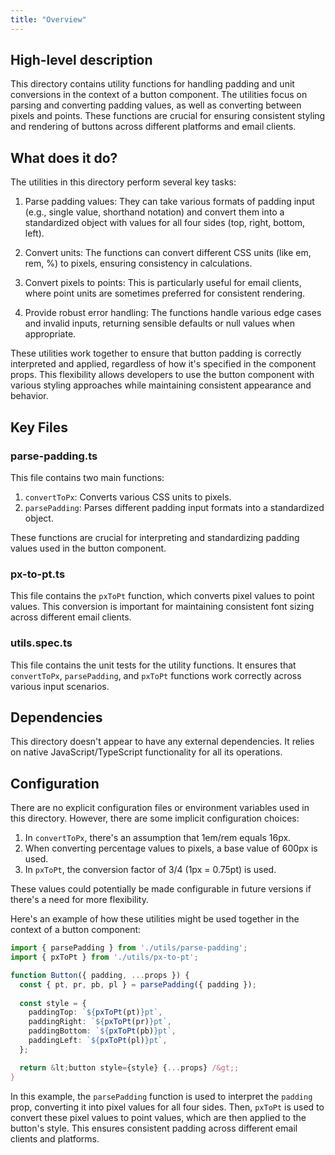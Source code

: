 ```yaml
---
title: "Overview"
---
```


## High-level description
This directory contains utility functions for handling padding and unit conversions in the context of a button component. The utilities focus on parsing and converting padding values, as well as converting between pixels and points. These functions are crucial for ensuring consistent styling and rendering of buttons across different platforms and email clients.

## What does it do?
The utilities in this directory perform several key tasks:

1. Parse padding values: They can take various formats of padding input (e.g., single value, shorthand notation) and convert them into a standardized object with values for all four sides (top, right, bottom, left).

2. Convert units: The functions can convert different CSS units (like em, rem, %) to pixels, ensuring consistency in calculations.

3. Convert pixels to points: This is particularly useful for email clients, where point units are sometimes preferred for consistent rendering.

4. Provide robust error handling: The functions handle various edge cases and invalid inputs, returning sensible defaults or null values when appropriate.

These utilities work together to ensure that button padding is correctly interpreted and applied, regardless of how it's specified in the component props. This flexibility allows developers to use the button component with various styling approaches while maintaining consistent appearance and behavior.

## Key Files

### parse-padding.ts
This file contains two main functions:

1. `convertToPx`: Converts various CSS units to pixels.
2. `parsePadding`: Parses different padding input formats into a standardized object.

These functions are crucial for interpreting and standardizing padding values used in the button component.

### px-to-pt.ts
This file contains the `pxToPt` function, which converts pixel values to point values. This conversion is important for maintaining consistent font sizing across different email clients.

### utils.spec.ts
This file contains the unit tests for the utility functions. It ensures that `convertToPx`, `parsePadding`, and `pxToPt` functions work correctly across various input scenarios.

## Dependencies
This directory doesn't appear to have any external dependencies. It relies on native JavaScript/TypeScript functionality for all its operations.

## Configuration
There are no explicit configuration files or environment variables used in this directory. However, there are some implicit configuration choices:

1. In `convertToPx`, there's an assumption that 1em/rem equals 16px.
2. When converting percentage values to pixels, a base value of 600px is used.
3. In `pxToPt`, the conversion factor of 3/4 (1px = 0.75pt) is used.

These values could potentially be made configurable in future versions if there's a need for more flexibility.

Here's an example of how these utilities might be used together in the context of a button component:

```typescript
import { parsePadding } from './utils/parse-padding';
import { pxToPt } from './utils/px-to-pt';

function Button({ padding, ...props }) {
  const { pt, pr, pb, pl } = parsePadding({ padding });
  
  const style = {
    paddingTop: `${pxToPt(pt)}pt`,
    paddingRight: `${pxToPt(pr)}pt`,
    paddingBottom: `${pxToPt(pb)}pt`,
    paddingLeft: `${pxToPt(pl)}pt`,
  };

  return &lt;button style={style} {...props} /&gt;;
}
```

In this example, the `parsePadding` function is used to interpret the `padding` prop, converting it into pixel values for all four sides. Then, `pxToPt` is used to convert these pixel values to point values, which are then applied to the button's style. This ensures consistent padding across different email clients and platforms.